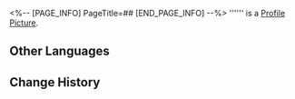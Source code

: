 <%-- [PAGE_INFO]
PageTitle=##
[END_PAGE_INFO] --%>
{{Item Infobox
|id          = 250592
|image       = Item .png
|type        = Dice Face
|invCategory = 
|rarity      = 3
|effect      = 
|description = 
}}
'''''' is a [[Profile Picture]].

==Other Languages==
{{Other Languages
|en   = 
|zhs  = 
|zht  = 
|ja   = 
|ko   = 
|es   = 
|fr   = 
|ru   = 
|th   = 
|vi   = 
|de   = 
|id   = 
|pt   = 
}}

==Change History==
{{Change History|1.6}}